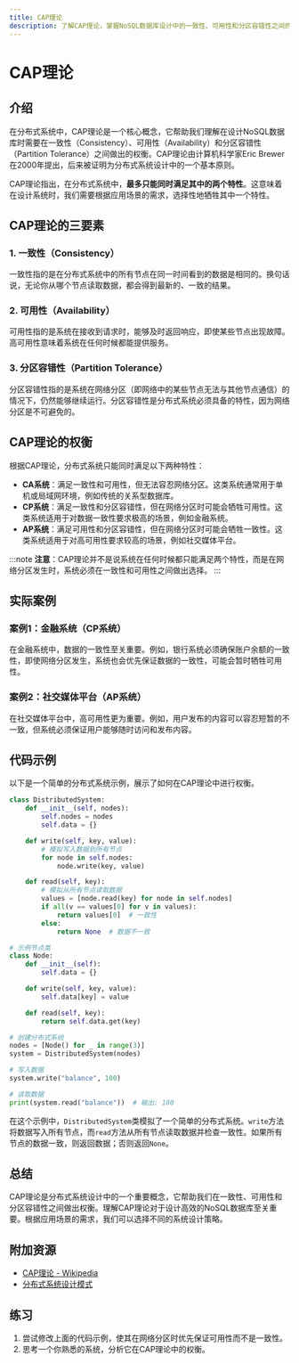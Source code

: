```yaml
---
title: CAP理论
description: 了解CAP理论，掌握NoSQL数据库设计中的一致性、可用性和分区容错性之间的权衡。
---
```


# CAP理论

## 介绍

在分布式系统中，CAP理论是一个核心概念，它帮助我们理解在设计NoSQL数据库时需要在一致性（Consistency）、可用性（Availability）和分区容错性（Partition Tolerance）之间做出的权衡。CAP理论由计算机科学家Eric Brewer在2000年提出，后来被证明为分布式系统设计中的一个基本原则。

CAP理论指出，在分布式系统中，**最多只能同时满足其中的两个特性**。这意味着在设计系统时，我们需要根据应用场景的需求，选择性地牺牲其中一个特性。

## CAP理论的三要素

### 1. 一致性（Consistency）
一致性指的是在分布式系统中的所有节点在同一时间看到的数据是相同的。换句话说，无论你从哪个节点读取数据，都会得到最新的、一致的结果。

### 2. 可用性（Availability）
可用性指的是系统在接收到请求时，能够及时返回响应，即使某些节点出现故障。高可用性意味着系统在任何时候都能提供服务。

### 3. 分区容错性（Partition Tolerance）
分区容错性指的是系统在网络分区（即网络中的某些节点无法与其他节点通信）的情况下，仍然能够继续运行。分区容错性是分布式系统必须具备的特性，因为网络分区是不可避免的。

## CAP理论的权衡

根据CAP理论，分布式系统只能同时满足以下两种特性：

- **CA系统**：满足一致性和可用性，但无法容忍网络分区。这类系统通常用于单机或局域网环境，例如传统的关系型数据库。
- **CP系统**：满足一致性和分区容错性，但在网络分区时可能会牺牲可用性。这类系统适用于对数据一致性要求极高的场景，例如金融系统。
- **AP系统**：满足可用性和分区容错性，但在网络分区时可能会牺牲一致性。这类系统适用于对高可用性要求较高的场景，例如社交媒体平台。

:::note
**注意**：CAP理论并不是说系统在任何时候都只能满足两个特性，而是在网络分区发生时，系统必须在一致性和可用性之间做出选择。
:::

## 实际案例

### 案例1：金融系统（CP系统）
在金融系统中，数据的一致性至关重要。例如，银行系统必须确保账户余额的一致性，即使网络分区发生，系统也会优先保证数据的一致性，可能会暂时牺牲可用性。

### 案例2：社交媒体平台（AP系统）
在社交媒体平台中，高可用性更为重要。例如，用户发布的内容可以容忍短暂的不一致，但系统必须保证用户能够随时访问和发布内容。

## 代码示例

以下是一个简单的分布式系统示例，展示了如何在CAP理论中进行权衡。

```python
class DistributedSystem:
    def __init__(self, nodes):
        self.nodes = nodes
        self.data = {}

    def write(self, key, value):
        # 模拟写入数据到所有节点
        for node in self.nodes:
            node.write(key, value)

    def read(self, key):
        # 模拟从所有节点读取数据
        values = [node.read(key) for node in self.nodes]
        if all(v == values[0] for v in values):
            return values[0]  # 一致性
        else:
            return None  # 数据不一致

# 示例节点类
class Node:
    def __init__(self):
        self.data = {}

    def write(self, key, value):
        self.data[key] = value

    def read(self, key):
        return self.data.get(key)

# 创建分布式系统
nodes = [Node() for _ in range(3)]
system = DistributedSystem(nodes)

# 写入数据
system.write("balance", 100)

# 读取数据
print(system.read("balance"))  # 输出: 100
```

在这个示例中，`DistributedSystem`类模拟了一个简单的分布式系统。`write`方法将数据写入所有节点，而`read`方法从所有节点读取数据并检查一致性。如果所有节点的数据一致，则返回数据；否则返回`None`。

## 总结

CAP理论是分布式系统设计中的一个重要概念，它帮助我们在一致性、可用性和分区容错性之间做出权衡。理解CAP理论对于设计高效的NoSQL数据库至关重要。根据应用场景的需求，我们可以选择不同的系统设计策略。

## 附加资源

- [CAP理论 - Wikipedia](https://en.wikipedia.org/wiki/CAP_theorem)
- [分布式系统设计模式](https://www.oreilly.com/library/view/designing-distributed-systems/9781491983638/)

## 练习

1. 尝试修改上面的代码示例，使其在网络分区时优先保证可用性而不是一致性。
2. 思考一个你熟悉的系统，分析它在CAP理论中的权衡。
